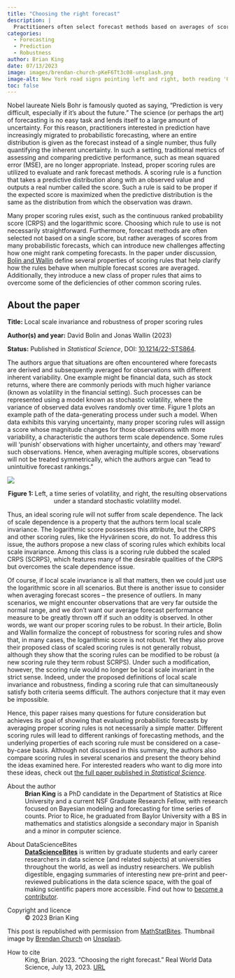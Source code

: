 ```yaml
---
title: "Choosing the right forecast"
description: |
  Practitioners often select forecast methods based on averages of scores from many probabilistic forecasts. But this is not without its difficulties. A recent paper by Bolin and Wallin defines several properties of scoring rules that help clarify how the rules behave when multiple forecast scores are averaged. Brian King shares his key takeaways.    
categories:
  - Forecasting
  - Prediction
  - Robustness
author: Brian King
date: 07/13/2023
image: images/brendan-church-pKeF6Tt3c08-unsplash.png
image-alt: New York road signs pointing left and right, both reading 'One Way'.
toc: false
---
```

Nobel laureate Niels Bohr is famously quoted as saying, “Prediction is very difficult, especially if it’s about the future.” The science (or perhaps the art) of forecasting is no easy task and lends itself to a large amount of uncertainty. For this reason, practitioners interested in prediction have increasingly migrated to probabilistic forecasting, where an entire distribution is given as the forecast instead of a single number, thus fully quantifying the inherent uncertainty. In such a setting, traditional metrics of assessing and comparing predictive performance, such as mean squared error (MSE), are no longer appropriate. Instead, proper scoring rules are utilized to evaluate and rank forecast methods. A scoring rule is a function that takes a predictive distribution along with an observed value and outputs a real number called the score. Such a rule is said to be proper if the expected score is maximized when the predictive distribution is the same as the distribution from which the observation was drawn.

Many proper scoring rules exist, such as the continuous ranked probability score (CRPS) and the logarithmic score. Choosing which rule to use is not necessarily straightforward. Furthermore, forecast methods are often selected not based on a single score, but rather averages of scores from many probabilistic forecasts, which can introduce new challenges affecting how one might rank competing forecasts. In the paper under discussion, [Bolin and Wallin](https://projecteuclid.org/journals/statistical-science/volume-38/issue-1/Local-scale-invariance-and-robustness-of-proper-scoring-rules/10.1214/22-STS864.short) define several properties of scoring rules that help clarify how the rules behave when multiple forecast scores are averaged. Additionally, they introduce a new class of proper rules that aims to overcome some of the deficiencies of other common scoring rules.

:::{.callout-note style="margin-top: 0rem;"  collapse="false"}
## About the paper

**Title:** Local scale invariance and robustness of proper scoring rules

**Author(s) and year:** David Bolin and Jonas Wallin (2023)

**Status:** Published in *Statistical Science*, DOI: [10.1214/22-STS864](https://projecteuclid.org/journals/statistical-science/volume-38/issue-1/Local-scale-invariance-and-robustness-of-proper-scoring-rules/10.1214/22-STS864.short). 
:::

The authors argue that situations are often encountered where forecasts are derived and subsequently averaged for observations with different inherent variability. One example might be financial data, such as stock returns, where there are commonly periods with much higher variance (known as volatility in the financial setting). Such processes can be represented using a model known as stochastic volatility, where the variance of observed data evolves randomly over time. Figure 1 plots an example path of the data-generating process under such a model. When data exhibits this varying uncertainty, many proper scoring rules will assign a score whose magnitude changes for those observations with more variability, a characteristic the authors term scale dependence. Some rules will ‘punish’ observations with higher uncertainty, and others may ‘reward’ such observations. Hence, when averaging multiple scores, observations will not be treated symmetrically, which the authors argue can “lead to unintuitive forecast rankings.”

![](images/fig1.png){fig-align="center" fig-alt="Left panel of figure shows a time series of volatility, rendered as a line chart. Right panel shows the resulting observations under a standard stochastic volatility model, in scatter plot form."}

::: {.figure-caption style="text-align: center;"}
**Figure 1:** Left, a time series of volatility, and right, the resulting observations under a standard stochastic volatility model.
:::

Thus, an ideal scoring rule will not suffer from scale dependence. The lack of scale dependence is a property that the authors term local scale invariance. The logarithmic score possesses this attribute, but the CRPS and other scoring rules, like the Hyvärinen score, do not. To address this issue, the authors propose a new class of scoring rules which exhibits local scale invariance. Among this class is a scoring rule dubbed the scaled CRPS (SCRPS), which features many of the desirable qualities of the CRPS but overcomes the scale dependence issue. 

Of course, if local scale invariance is all that matters, then we could just use the logarithmic score in all scenarios. But there is another issue to consider when averaging forecast scores -- the presence of outliers. In many scenarios, we might encounter observations that are very far outside the normal range, and we don’t want our average forecast performance measure to be greatly thrown off if such an oddity is observed. In other words, we want our proper scoring rules to be robust. In their article, Bolin and Wallin formalize the concept of robustness for scoring rules and show that, in many cases, the logarithmic score is not robust. Yet they also prove their proposed class of scaled scoring rules is not generally robust, although they show that the scoring rules can be modified to be robust (a new scoring rule they term robust SCRPS). Under such a modification, however, the scoring rule would no longer be local scale invariant in the strict sense. Indeed, under the proposed definitions of local scale invariance and robustness, finding a scoring rule that can simultaneously satisfy both criteria seems difficult. The authors conjecture that it may even be impossible.

Hence, this paper raises many questions for future consideration but achieves its goal of showing that evaluating probabilistic forecasts by averaging proper scoring rules is not necessarily a simple matter. Different scoring rules will lead to different rankings of forecasting methods, and the underlying properties of each scoring rule must be considered on a case-by-case basis. Although not discussed in this summary, the authors also compare scoring rules in several scenarios and present the theory behind the ideas examined here. For interested readers who want to dig more into these ideas, check out [the full paper published in *Statistical Science*](https://projecteuclid.org/journals/statistical-science/volume-38/issue-1/Local-scale-invariance-and-robustness-of-proper-scoring-rules/10.1214/22-STS864.short).

::: {.further-info}
::: grid
::: {.g-col-12 .g-col-md-6}
About the author
: **Brian King** is a PhD candidate in the Department of Statistics at Rice University and a current NSF Graduate Research Fellow, with research focused on Bayesian modeling and forecasting for time series of counts. Prior to Rice, he graduated from Baylor University with a BS in mathematics and statistics alongside a secondary major in Spanish and a minor in computer science.
:::

::: {.g-col-12 .g-col-md-6}
About DataScienceBites
: [**DataScienceBites**](/ideas/datasciencebites/index.qmd) is written by graduate students and early career researchers in data science (and related subjects) at universities throughout the world, as well as industry researchers. We publish digestible, engaging summaries of interesting new pre-print and peer-reviewed publications in the data science space, with the goal of making scientific papers more accessible. Find out how to [become a contributor](/contributor-docs/datasciencebites.qmd).
:::

::: {.g-col-12 .g-col-md-6}
Copyright and licence
: &copy; 2023 Brian King

This post is republished with permission from [MathStatBites](https://mathstatbites.org/choosing-the-right-forecast/). Thumbnail image by <a href="https://unsplash.com/@bdchu614?utm_source=unsplash&utm_medium=referral&utm_content=creditCopyText">Brendan Church</a> on <a href="https://unsplash.com/photos/pKeF6Tt3c08?utm_source=unsplash&utm_medium=referral&utm_content=creditCopyText">Unsplash</a>.
  
:::

::: {.g-col-12 .g-col-md-6}
How to cite
: King, Brian. 2023. "Choosing the right forecast." Real World Data Science, July 13, 2023. [URL](https://realworlddatascience.net/ideas/datasciencebites/posts/2023/07/13/choosing-right-forecast.html)
:::
:::
:::